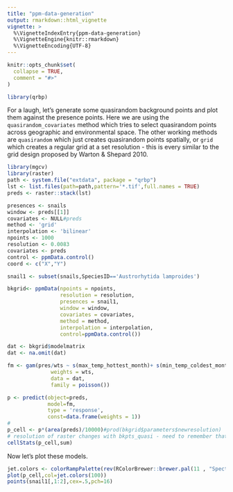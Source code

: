 ```yaml
---
title: "ppm-data-generation"
output: rmarkdown::html_vignette
vignette: >
  %\VignetteIndexEntry{ppm-data-generation}
  %\VignetteEngine{knitr::rmarkdown}
  %\VignetteEncoding{UTF-8}
---
```


```r
knitr::opts_chunk$set(
  collapse = TRUE,
  comment = "#>"
)
```

```r
library(qrbp)
```

For a laugh, let's generate some quasirandom background points and plot them against the presence points. Here we are using the `quasirandom_covariates` method which tries to select quasirandom points across geographic and environmental space. The other working methods are `quasirandom` which just creates quasirandom points spatially, or `grid` which creates a regular grid at a set resolution - this is every similar to the grid design proposed by Warton & Shepard 2010.

```r
library(mgcv)
library(raster)
path <- system.file("extdata", package = "qrbp")
lst <- list.files(path=path,pattern='*.tif',full.names = TRUE)
preds <- raster::stack(lst)

presences <- snails
window <- preds[[1]]
covariates <- NULL#preds
method <- 'grid'
interpolation <- 'bilinear'
npoints <- 1000
resolution <- 0.0083
covariates <- preds
control <- ppmData.control()
coord <- c("X","Y")

snail1 <- subset(snails,SpeciesID=='Austrorhytida lamproides')

bkgrid<- ppmData(npoints = npoints,
                 resolution = resolution,
                 presences = snail1,
                 window = window,
                 covariates = covariates,
                 method = method,
                 interpolation = interpolation,
                 control=ppmData.control())

dat <- bkgrid$modelmatrix
dat <- na.omit(dat)

fm <- gam(pres/wts ~ s(max_temp_hottest_month)+ s(min_temp_coldest_month)+s(precip_of_driest_month),
              weights = wts,
              data = dat,
              family = poisson())

p <- predict(object=preds,
             model=fm,
             type = 'response',
             const=data.frame(weights = 1))
# 
p_cell <- p*(area(preds)/10000)#prod(bkgrid$parameters$newresolution)
# resolution of raster changes with bkpts_quasi - need to remember that. 
cellStats(p_cell,sum)

```

Now let's plot these models.
```r
jet.colors <- colorRampPalette(rev(RColorBrewer::brewer.pal(11 , "Spectral")[-11]))
plot(p_cell,col=jet.colors(100))
points(snail1[,1:2],cex=.5,pch=16)
```

